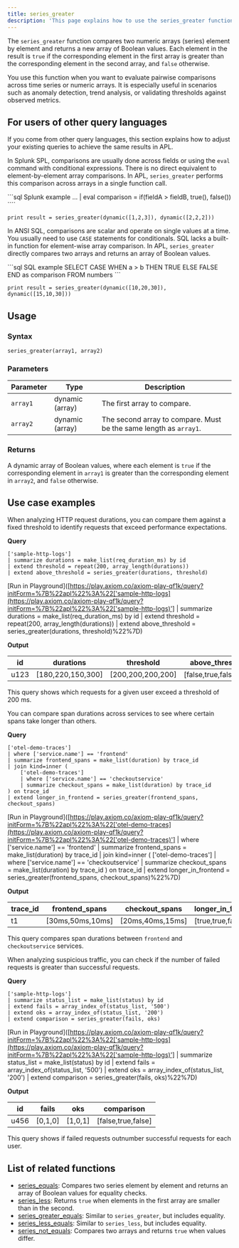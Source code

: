 ```yaml
---
title: series_greater
description: 'This page explains how to use the series_greater function in APL.'
---
```


The `series_greater` function compares two numeric arrays (series) element by element and returns a new array of Boolean values. Each element in the result is `true` if the corresponding element in the first array is greater than the corresponding element in the second array, and `false` otherwise.  

You use this function when you want to evaluate pairwise comparisons across time series or numeric arrays. It is especially useful in scenarios such as anomaly detection, trend analysis, or validating thresholds against observed metrics.

## For users of other query languages

If you come from other query languages, this section explains how to adjust your existing queries to achieve the same results in APL.

<AccordionGroup>
<Accordion title="Splunk SPL users">

In Splunk SPL, comparisons are usually done across fields or using the `eval` command with conditional expressions. There is no direct equivalent to element-by-element array comparisons. In APL, `series_greater` performs this comparison across arrays in a single function call.

<CodeGroup>
```sql Splunk example
... | eval comparison = if(fieldA > fieldB, true(), false())
````

```kusto APL equivalent
print result = series_greater(dynamic([1,2,3]), dynamic([2,2,2]))
```

</CodeGroup>

</Accordion>
<Accordion title="ANSI SQL users">

In ANSI SQL, comparisons are scalar and operate on single values at a time. You usually need to use `CASE` statements for conditionals. SQL lacks a built-in function for element-wise array comparison. In APL, `series_greater` directly compares two arrays and returns an array of Boolean values.

<CodeGroup>
```sql SQL example
SELECT CASE WHEN a > b THEN TRUE ELSE FALSE END as comparison
FROM numbers
```

```kusto APL equivalent
print result = series_greater(dynamic([10,20,30]), dynamic([15,10,30]))
```

</CodeGroup>

</Accordion>
</AccordionGroup>

## Usage

### Syntax

```kusto
series_greater(array1, array2)
```

### Parameters

| Parameter | Type            | Description                                                       |
| --------- | --------------- | ----------------------------------------------------------------- |
| `array1`  | dynamic (array) | The first array to compare.                                       |
| `array2`  | dynamic (array) | The second array to compare. Must be the same length as `array1`. |

### Returns

A dynamic array of Boolean values, where each element is `true` if the corresponding element in `array1` is greater than the corresponding element in `array2`, and `false` otherwise.

## Use case examples

<Tabs>
<Tab title="Log analysis">

When analyzing HTTP request durations, you can compare them against a fixed threshold to identify requests that exceed performance expectations.

**Query**

```kusto
['sample-http-logs']
| summarize durations = make_list(req_duration_ms) by id
| extend threshold = repeat(200, array_length(durations))
| extend above_threshold = series_greater(durations, threshold)
```

[Run in Playground]([https://play.axiom.co/axiom-play-qf1k/query?initForm=%7B%22apl%22%3A%22['sample-http-logs](https://play.axiom.co/axiom-play-qf1k/query?initForm=%7B%22apl%22%3A%22['sample-http-logs)'] | summarize durations = make_list(req_duration_ms) by id | extend threshold = repeat(200, array_length(durations)) | extend above_threshold = series_greater(durations, threshold)%22%7D)

**Output**

| id   | durations          | threshold          | above_threshold         |
| ---- | ------------------ | ------------------ | ------------------------ |
| u123 | [180,220,150,300] | [200,200,200,200] | [false,true,false,true] |

This query shows which requests for a given user exceed a threshold of 200 ms.

</Tab>
<Tab title="OpenTelemetry traces">

You can compare span durations across services to see where certain spans take longer than others.

**Query**

```kusto
['otel-demo-traces']
| where ['service.name'] == 'frontend'
| summarize frontend_spans = make_list(duration) by trace_id
| join kind=inner (
    ['otel-demo-traces']
    | where ['service.name'] == 'checkoutservice'
    | summarize checkout_spans = make_list(duration) by trace_id
) on trace_id
| extend longer_in_frontend = series_greater(frontend_spans, checkout_spans)
```

[Run in Playground]([https://play.axiom.co/axiom-play-qf1k/query?initForm=%7B%22apl%22%3A%22['otel-demo-traces](https://play.axiom.co/axiom-play-qf1k/query?initForm=%7B%22apl%22%3A%22['otel-demo-traces)'] | where ['service.name'] == 'frontend' | summarize frontend_spans = make_list(duration) by trace_id | join kind=inner ( ['otel-demo-traces'] | where ['service.name'] == 'checkoutservice' | summarize checkout_spans = make_list(duration) by trace_id ) on trace_id | extend longer_in_frontend = series_greater(frontend_spans, checkout_spans)%22%7D)

**Output**

| trace_id | frontend_spans   | checkout_spans   | longer_in_frontend |
| --------- | ----------------- | ----------------- | -------------------- |
| t1        | [30ms,50ms,10ms] | [20ms,40ms,15ms] | [true,true,false]   |

This query compares span durations between `frontend` and `checkoutservice` services.

</Tab>
<Tab title="Security logs">

When analyzing suspicious traffic, you can check if the number of failed requests is greater than successful requests.

**Query**

```kusto
['sample-http-logs']
| summarize status_list = make_list(status) by id
| extend fails = array_index_of(status_list, '500')
| extend oks = array_index_of(status_list, '200')
| extend comparison = series_greater(fails, oks)
```

[Run in Playground]([https://play.axiom.co/axiom-play-qf1k/query?initForm=%7B%22apl%22%3A%22['sample-http-logs](https://play.axiom.co/axiom-play-qf1k/query?initForm=%7B%22apl%22%3A%22['sample-http-logs)'] | summarize status_list = make_list(status) by id | extend fails = array_index_of(status_list, '500') | extend oks = array_index_of(status_list, '200') | extend comparison = series_greater(fails, oks)%22%7D)

**Output**

| id   | fails    | oks      | comparison          |
| ---- | -------- | -------- | ------------------- |
| u456 | [0,1,0] | [1,0,1] | [false,true,false] |

This query shows if failed requests outnumber successful requests for each user.

</Tab>
</Tabs>

## List of related functions

* [series_equals](/apl/array-functions/series_equals): Compares two series element by element and returns an array of Boolean values for equality checks.
* [series_less](/apl/array-functions/series_less): Returns `true` when elements in the first array are smaller than in the second.
* [series_greater_equals](/apl/array-functions/series_greater_equals): Similar to `series_greater`, but includes equality.
* [series_less_equals](/apl/array-functions/series_less_equals): Similar to `series_less`, but includes equality.
* [series_not_equals](/apl/array-functions/series_not_equals): Compares two arrays and returns `true` when values differ.
